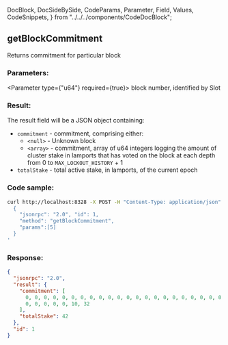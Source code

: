   DocBlock,
  DocSideBySide,
  CodeParams,
  Parameter,
  Field,
  Values,
  CodeSnippets,
} from "../../../components/CodeDocBlock";

<DocBlock>

## getBlockCommitment

Returns commitment for particular block

<DocSideBySide>

<CodeParams>

### Parameters:

<Parameter type={"u64"} required={true}>
  block number, identified by Slot
</Parameter>

### Result:

The result field will be a JSON object containing:

- `commitment` - commitment, comprising either:
  - `<null>` - Unknown block
  - `<array>` - commitment, array of u64 integers logging the amount of cluster stake in lamports that has voted on the block at each depth from 0 to `MAX_LOCKOUT_HISTORY` + 1
- `totalStake` - total active stake, in lamports, of the current epoch

</CodeParams>

<CodeSnippets>

### Code sample:

```bash
curl http://localhost:8328 -X POST -H "Content-Type: application/json" -d '
  {
    "jsonrpc": "2.0", "id": 1,
    "method": "getBlockCommitment",
    "params":[5]
  }
'
```

### Response:

```json
{
  "jsonrpc": "2.0",
  "result": {
    "commitment": [
      0, 0, 0, 0, 0, 0, 0, 0, 0, 0, 0, 0, 0, 0, 0, 0, 0, 0, 0, 0, 0, 0, 0, 0, 0,
      0, 0, 0, 0, 0, 10, 32
    ],
    "totalStake": 42
  },
  "id": 1
}
```

</CodeSnippets>
</DocSideBySide>
</DocBlock>
